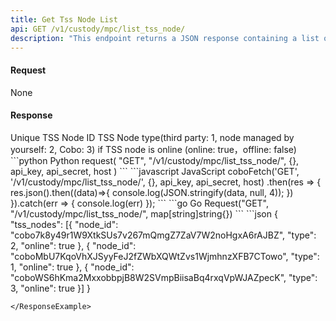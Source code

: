 ```yaml
---
title: Get Tss Node List
api: GET /v1/custody/mpc/list_tss_node/
description: "This endpoint returns a JSON response containing a list of TSS nodes that configured on the Custody MPC Setting page. The response includes node id, node type and if the node is online."
---
```

#### Request
None

#### Response
<ResponseField name="tss_nodes" type="object[]" >
  <Expandable title="object">
        <ResponseField name="node_id" type="String" >Unique TSS Node ID</ResponseField>
        <ResponseField name="type" type="Int" >TSS Node type(third party: 1, node managed by yourself: 2, Cobo: 3)</ResponseField>
        <ResponseField name="online" type="Bool" >if TSS node is online (online: true，offline: false)</ResponseField>
  </Expandable>
 </ResponseField>

<RequestExample>
```python Python
request(
    "GET",
    "/v1/custody/mpc/list_tss_node/",
    {},
    api_key, api_secret, host
)
```
```javascript JavaScript
coboFetch('GET', '/v1/custody/mpc/list_tss_node/', {}, api_key, api_secret, host)
    .then(res => {
        res.json().then((data)=>{
            console.log(JSON.stringify(data, null, 4));
        })
    }).catch(err => {
        console.log(err)
    });
```
```go Go
Request("GET", "/v1/custody/mpc/list_tss_node/", map[string]string{})
```
</RequestExample>

<ResponseExample>
```json
{
  "tss_nodes": [{
    "node_id": "cobo7k8y49r1W9XtkSUs7v267mQmgZ7ZaV7W2noHgxA6rAJBZ",
    "type": 2,
    "online": true
  }, {
    "node_id": "coboMbU7KqoVhXJSyyFeJ2fZWbXQWtZvs1WjmhnzXFB7CTowo",
    "type": 1,
    "online": true
  }, {
    "node_id": "coboWS6hKma2MxxobbpjB8W2SVmpBiisaBq4rxqVpWJAZpecK",
    "type": 3,
    "online": true
  }]
}

```
</ResponseExample>
